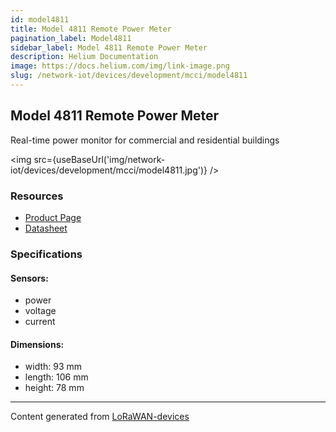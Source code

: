 ```yaml
---
id: model4811
title: Model 4811 Remote Power Meter
pagination_label: Model4811
sidebar_label: Model 4811 Remote Power Meter
description: Helium Documentation
image: https://docs.helium.com/img/link-image.png
slug: /network-iot/devices/development/mcci/model4811
---
```



<LegacyContentBanner />

## Model 4811 Remote Power Meter

Real-time power monitor for commercial and residential buildings

<img src={useBaseUrl('img/network-iot/devices/development/mcci/model4811.jpg')} />

### Resources

- [Product Page](https://mcci.io/m4811)
- [Datasheet](https://mcci.com/971001050c_model4811-powermeter-datasheet/)

### Specifications

#### Sensors:

- power
- voltage
- current

#### Dimensions:

- width: 93 mm
- length: 106 mm
- height: 78 mm

---

Content generated from [LoRaWAN-devices](https://github.com/TheThingsNetwork/lorawan-devices)
